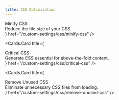```yaml
---
title: CSS Optimization
---
```



<style jsx global>{`
  .cards-container{
    display: flex;
    flex-direction: column;
  }

  .card-body .card-title{
    font-size: 18px;
    line-height: 1.2;
    font-weight: 600;
  }

  .card-body .card-description{
    font-size: 14px;
    line-height: 1.2;
    font-weight: 400;
    margin-top: 10px;
  }
`}</style>

<Cards className="cards-container">
  <Cards.Card
    title={
      <div className="card-body">
        <div className="card-title">
          Minify CSS
        </div>
        <div className="card-description">
          Reduce the file size of your CSS.
        </div>
      </div>
    }
    href="/custom-settings/css/minify-css"
  />


  <Cards.Card
    title={
      <div className="card-body">
        <div className="card-title">
          Critical CSS
        </div>
        <div className="card-description">
        Generate CSS essential for above-the-fold content.
        </div>
      </div>
    }
    href="/custom-settings/css/critical-css"
  />

  <Cards.Card
    title={
      <div className="card-body">
        <div className="card-title">
          Remove Unused CSS
        </div>
        <div className="card-description">
          Eliminate unnecessary CSS files from loading.
        </div>
      </div>
    }
    href="/custom-settings/css/remove-unused-css"
  />

</Cards>